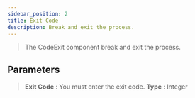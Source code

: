---
sidebar_position: 2
title: Exit Code
description: Break and exit the process.
---
> The CodeExit component break and exit the process.

## Parameters

> **Exit Code** : You must enter the exit code. **Type** : Integer
